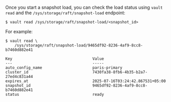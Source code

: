 Once you start a snapshot load, you can check the load status using
`vault read` and the `/sys/storage/raft/snapshot-load` endpoint:

```shell-session
$ vault read /sys/storage/raft/snapshot-load/<snapshot_id>
```

For example:

<CodeBlockConfig hideClipboard highlight="10">

```shell-session
$ vault read \
    /sys/storage/raft/snapshot-load/9465df92-8236-4af9-8cc8-b7460d882e41

Key                                   Value
---                                   -----
auto_config_name                      paris-primary
cluster_id                            7430fa38-8fb6-4b35-b2a7-27ed4c831a44
expires_at                            2025-07-16T03:24:42.867531+05:00
snapshot_id                           9465df92-8236-4af9-8cc8-b7460d882e41
status                                ready
```

</CodeBlockConfig>